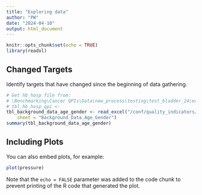 ```yaml
---
title: "Exploring data"
author: "PW"
date: "2024-04-10"
output: html_document
---
```


```r
knitr::opts_chunk$set(echo = TRUE)
library(readxl)
```

## Changed Targets

Identify targets that have changed since the beginning of data gathering. 



```r
# Get hb_hosp file from:  
# \Benchmarking\Cancer QPIs\Data\new_process\testing\test_bladder_24\excels_for_tableau\initial_run\input
# tbl_hb_hosp_qpi <- 
tbl_background_data_age_gender <- read_excel("/conf/quality_indicators/Benchmarking/Cancer QPIs/Data/new_process/testing/test_bladder_24/excels_for_tableau/initial_run/input/Background_Data_Age_Gender.xlsx", 
    sheet = "Background_Data_Age_Gender")
summary(tbl_background_data_age_gender)
```

## Including Plots

You can also embed plots, for example:

```r
plot(pressure)
```

Note that the `echo = FALSE` parameter was added to the code chunk to prevent printing of the R code that generated the plot.
